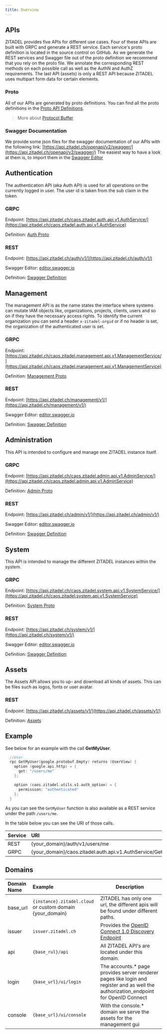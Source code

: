 ```yaml
---
title: Overview
---
```



## APIs

ZITADEL provides five APIs for different use cases. Four of these APIs are built with GRPC and generate a REST service.
Each service's proto definition is located in the source control on GitHub.
As we generate the REST services and Swagger file out of the proto definition we recommend that you rely on the proto file.
We annotate the corresponding REST methods on each possible call as well as the AuthN and AuthZ requirements.
The last API (assets) is only a REST API because ZITADEL uses multipart form data for certain elements.

### Proto

All of our APIs are generated by proto definitions. You can find all the proto definitions in the [Proto API Definitions](proto/auth).

> More about [Protocol Buffer](https://developers.google.com/protocol-buffers)

### Swagger Documentation

We provide some json files for the swagger documentation of our APIs with the following link: [https://api.zitadel.ch/openapi/v2/swagger/](https://api.zitadel.ch/openapi/v2/swagger/)
The easiest way to have a look at them is, to import them in the [Swagger Editor](https://editor.swagger.io/)

<ApiCard title="Authentication" type="AUTH">
<Column>
<div>

## Authentication

The authentication API (aka Auth API) is used for all operations on the currently logged in user. The user id is taken from the sub claim in the token.

</div>
<div class="apicard-right">

### GRPC

Endpoint:
[https://api.zitadel.ch/caos.zitadel.auth.api.v1.AuthService/](https://api.zitadel.ch/caos.zitadel.auth.api.v1.AuthService)

Definition:
[Auth Proto](/docs/apis/proto/auth)

### REST

Endpoint:
[https://api.zitadel.ch/auth/v1/](https://api.zitadel.ch/auth/v1/)

Swagger Editor:
[editor.swagger.io](https://editor.swagger.io/?url=https://api.zitadel.ch/openapi/v2/swagger/auth.swagger.json)

Definition:
[Swagger Definition](https://api.zitadel.ch/openapi/v2/swagger/auth.swagger.json)

</div>
</Column>
</ApiCard>

<ApiCard title="Management" type="MGMT">
<Column>

<div>

## Management

The management API is as the name states the interface where systems can mutate IAM objects like, organizations, projects, clients, users and so on if they have the necessary access rights.
To identify the current organization you can send a header `x-zitadel-orgid` or if no header is set, the organization of the authenticated user is set.

</div>
<div class="apicard-right">

### GRPC

Endpoint:
[https://api.zitadel.ch/caos.zitadel.management.api.v1.ManagementService/](https://api.zitadel.ch/caos.zitadel.management.api.v1.ManagementService)

Definition:
[Management Proto](/docs/apis/proto/management)

### REST

Endpoint:
[https://api.zitadel.ch/management/v1/](https://api.zitadel.ch/management/v1/)

Swagger Editor:
[editor.swagger.io](https://editor.swagger.io/?url=https://api.zitadel.ch/openapi/v2/swagger/management.swagger.json)

Definition:
[Swagger Definition](https://api.zitadel.ch/openapi/v2/swagger/management.swagger.json)

</div>
</Column>
</ApiCard>

<ApiCard title="Administration" type="ADMIN">
<Column>
<div>

## Administration

This API is intended to configure and manage one ZITADEL instance itself.

</div>
<div class="apicard-right">

### GRPC

Endpoint:
[https://api.zitadel.ch/caos.zitadel.admin.api.v1.AdminService/](https://api.zitadel.ch/caos.zitadel.admin.api.v1.AdminService)

Definition:
[Admin Proto](/docs/apis/proto/admin)

### REST

Endpoint:
[https://api.zitadel.ch/admin/v1/](https://api.zitadel.ch/admin/v1/)

Swagger Editor:
[editor.swagger.io](https://editor.swagger.io/?url=https://api.zitadel.ch/openapi/v2/swagger/admin.swagger.json)

Definition:
[Swagger Definition](https://api.zitadel.ch/openapi/v2/swagger/admin.swagger.json)

</div>
</Column>
</ApiCard>

<ApiCard title="Administration" type="SYSTEM">
<Column>
<div>

## System

This API is intended to manage the different ZITADEL instances within the system.

</div>
<div class="apicard-right">

### GRPC

Endpoint:
[https://api.zitadel.ch/caos.zitadel.system.api.v1.SystemService/](https://api.zitadel.ch/caos.zitadel.system.api.v1.SystemService)

Definition:
[System Proto](/docs/apis/proto/system)

### REST

Endpoint:
[https://api.zitadel.ch/system/v1/](https://api.zitadel.ch/system/v1/)

Swagger Editor:
[editor.swagger.io](https://editor.swagger.io/?url=https://api.zitadel.ch/openapi/v2/swagger/admin.swagger.json)

Definition:
[Swagger Definition](https://api.zitadel.ch/openapi/v2/swagger/system.swagger.json)

</div>
</Column>
</ApiCard>

<ApiCard title="Assets" type="ASSET">
<Column>
<div>

## Assets

The Assets API allows you to up- and download all kinds of assets. This can be files such as logos, fonts or user avatar.

</div>
<div>

### REST

Endpoint:
[https://api.zitadel.ch/assets/v1/](https://api.zitadel.ch/assets/v1/)

Definition:
[Assets](./assets/assets.md)

</div>
</Column>
</ApiCard>

## Example

See below for an example with the call **GetMyUser**.

```Go
  //User
  rpc GetMyUser(google.protobuf.Empty) returns (UserView) {
    option (google.api.http) = {
      get: "/users/me"
    };

    option (caos.zitadel.utils.v1.auth_option) = {
      permission: "authenticated"
    };
  }
```

As you can see the `GetMyUser` function is also available as a REST service under the path `/users/me`.

In the table below you can see the URI of those calls.

| Service | URI                                                                                                                                            |
| :------ | :--------------------------------------------------------------------------------------------------------------------------------------------- |
| REST    | {your_domain}/auth/v1/users/me                                               |
| GRPC    | {your_domain}/caos.zitadel.auth.api.v1.AuthService/GetMyUser |

## Domains

| Domain Name | Example               | Description                                                                                                                           |
| :---------- | :-------------------- | ------------------------------------------------------------------------------------------------------------------------------------- |
| base_url      | `{instance}.zitadel.cloud` or custom domain {your_domain} | ZITADEL has only one url, the different apis will be found under different paths.                               |
| issuer      | `issuer.zitadel.ch`   | Provides the [OpenID Connect 1.0 Discovery Endpoint](openidoauth/endpoints#openid-connect-10-discovery)                               |
| api         | `{base_rul}/api`      | All ZITADEL API's are located under this domain.                                                                                      |
| login       | `{base_url}/ui/login` | The accounts.\* page provides server renderer pages like login and register and as well the authorization_endpoint for OpenID Connect |
| console     | `{base_url}/ui/console`  | With the console.\* domain we serve the assets for the management gui                                                                 |
